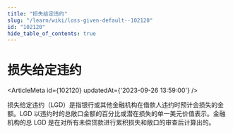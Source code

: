 ```yaml
---
title: "损失给定违约"
slug: "/learn/wiki/loss-given-default--102120"
id: "102120"
hide_table_of_contents: true
---
```



# 损失给定违约

<ArticleMeta id={102120} updatedAt={'2023-09-26 13:59:00'} />
<div className='border-solid border-b border-t-0 my-4 border-[var(--ifm-color-gray-300)]' />

损失给定违约（LGD）是指银行或其他金融机构在借款人违约时预计会损失的金额。LGD 以违约时的总敞口金额的百分比或潜在损失的单一美元价值表示。金融机构的总 LGD 是在对所有未偿贷款进行累积损失和敞口的审查后计算出的。

